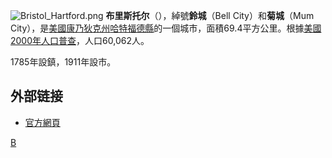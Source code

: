 {{NoteTA
|G1=USState
}}
{{coord|41|40|52|N|72|56|26|W|display=title}}
[[File:Bristol_Hartford.png|right]]
'''布里斯托尔'''（{{lang-en|Bristol}}），綽號'''鈴城'''（Bell City）和'''菊城'''（Mum City），是[[美國|美國]][[康乃狄克州|康乃狄克州]][[哈特福德縣_(康涅狄格州)|哈特福德縣]]的一個城市，面積69.4平方公里。根據[[美國2000年人口普查|美國2000年人口普查]]，人口60,062人。 

1785年設鎮，1911年設市。

==外部链接==
* [http://www.ci.bristol.ct.us/ 官方網頁] {{Wayback|url=http://www.ci.bristol.ct.us/ |date=20080918052855 }}

{{Connecticut}}
{{哈特福縣 (康乃狄克州)}}

[[Category:康涅狄格州城市|B]]